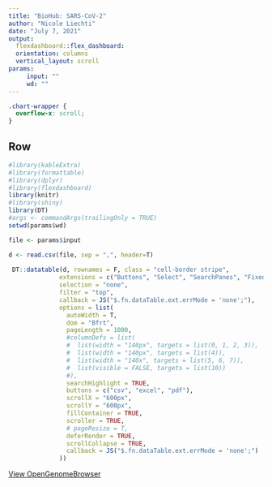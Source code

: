 ```yaml
---
title: "BioHub: SARS-CoV-2"
author: "Nicole Liechti"
date: "July 7, 2021"
output: 
  flexdashboard::flex_dashboard:
  orientation: columns
  vertical_layout: scroll
params:
     input: ""
     wd: ""
---
```

```css
.chart-wrapper {
  overflow-x: scroll;
}
```
  Row
-----------------------------------------------------------------------
```r
#library(kableExtra)
#library(formattable)
#library(dplyr)
#library(flexdashboard)
library(knitr)
#library(shiny)
library(DT)
#args <- commandArgs(trailingOnly = TRUE)
setwd(params$wd)

file <- params$input

d <- read.csv(file, sep = ",", header=T)
 
 DT::datatable(d, rownames = F, class = "cell-border stripe",
              extensions = c("Buttons", "Select", "SearchPanes", "FixedColumns"),
              selection = "none",
              filter = "top",
              callback = JS("$.fn.dataTable.ext.errMode = 'none';"),
              options = list(
                autoWidth = T,
                dom = "Bfrt",
                pageLength = 1000,
                #columnDefs = list(
                #  list(width = "140px", targets = list(0, 1, 2, 3)),
                #  list(width = "140px", targets = list(4)),
                #  list(width = "140x", targets = list(5, 6, 7)),
                #  list(visible = FALSE, targets = list(10))
                #),
                searchHighlight = TRUE,
                buttons = c("csv", "excel", "pdf"),
                scrollX = "600px",
                scrollY = "600px",
                fillContainer = TRUE,
                scroller = TRUE,
                # pageResize = T,
                deferRender = TRUE,
                scrollCollapse = TRUE,
                callback = JS("$.fn.dataTable.ext.errMode = 'none';")
              ))

```
[View OpenGenomeBrowser](https://www.google.com)
